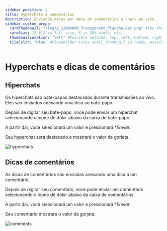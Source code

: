 ```yaml
---
sidebar_position: 2
title: Hyperchats e comentários
description: Enviando dicas por meio de comentários e chats ao vivo.
sidebar_custom_props:
  cardThumbnail: "/img/g_1200x600_Transparent_Placeholder.png" #The thumbnail on the category card.
  cardSize: 12 #12 is full size, 6 is 50% width, etc.
  thumbnailLocation: "left" #Possible options: top, left, bottom, right, none
  tileColor: "blue" #Placeholder tiles until thumbnail is ready, possible options: blue, cream, darkpurple, lightpurple, mauve, orange, pink, none
---
```


# Hyperchats e dicas de comentários

## Hiperchats

Os hiperchats são bate-papos destacados durante transmissões ao vivo. Eles são enviados anexando uma dica ao bate-papo.

Depois de digitar seu bate-papo, você pode enviar um hiperchat selecionando o ícone de dólar abaixo da caixa de bate-papo.

A partir daí, você selecionará um valor e pressionará **Enviar*.

Seu hyperchat será destacado e mostrará o valor da gorjeta.

![hyperchats](https://thumbs.odycdn.com/5cb27970680ea458b6704ce98729c20f.webp)

## Dicas de comentários

As dicas de comentários são enviadas anexando uma dica a um comentário.

Depois de digitar seu comentário, você pode enviar um comentário selecionando o ícone de dólar abaixo da caixa de comentários.

A partir daí, você selecionará um valor e pressionará **Enviar*.

Seu comentário mostrará o valor da gorjeta.

![comments](https://thumbs.odycdn.com/034b163699b2244615a09415df643dfe.webp)
